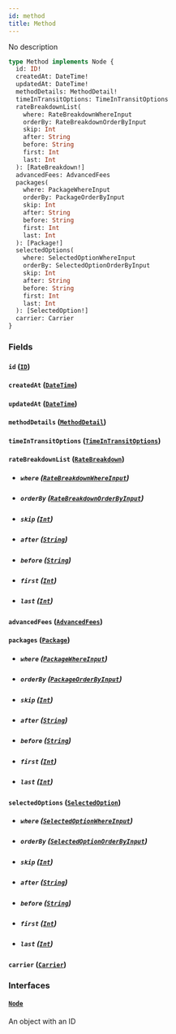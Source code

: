 ```yaml
---
id: method
title: Method
---
```


No description

```graphql
type Method implements Node {
  id: ID!
  createdAt: DateTime!
  updatedAt: DateTime!
  methodDetails: MethodDetail!
  timeInTransitOptions: TimeInTransitOptions
  rateBreakdownList(
    where: RateBreakdownWhereInput
    orderBy: RateBreakdownOrderByInput
    skip: Int
    after: String
    before: String
    first: Int
    last: Int
  ): [RateBreakdown!]
  advancedFees: AdvancedFees
  packages(
    where: PackageWhereInput
    orderBy: PackageOrderByInput
    skip: Int
    after: String
    before: String
    first: Int
    last: Int
  ): [Package!]
  selectedOptions(
    where: SelectedOptionWhereInput
    orderBy: SelectedOptionOrderByInput
    skip: Int
    after: String
    before: String
    first: Int
    last: Int
  ): [SelectedOption!]
  carrier: Carrier
}
```

### Fields

#### `id` ([`ID`](../../order-view-service/scalars/id))

#### `createdAt` ([`DateTime`](../../order-view-service/scalars/date-time))

#### `updatedAt` ([`DateTime`](../../order-view-service/scalars/date-time))

#### `methodDetails` ([`MethodDetail`](../../order-view-service/objects/method-detail))

#### `timeInTransitOptions` ([`TimeInTransitOptions`](../../order-view-service/objects/time-in-transit-options))

#### `rateBreakdownList` ([`RateBreakdown`](../../order-view-service/objects/rate-breakdown))

- ##### `where` ([`RateBreakdownWhereInput`](../../order-view-service/inputs/rate-breakdown-where-input))

- ##### `orderBy` ([`RateBreakdownOrderByInput`](../../order-view-service/enums/rate-breakdown-order-by-input))

- ##### `skip` ([`Int`](../../order-view-service/scalars/int))

- ##### `after` ([`String`](../../order-view-service/scalars/string))

- ##### `before` ([`String`](../../order-view-service/scalars/string))

- ##### `first` ([`Int`](../../order-view-service/scalars/int))

- ##### `last` ([`Int`](../../order-view-service/scalars/int))

#### `advancedFees` ([`AdvancedFees`](../../order-view-service/objects/advanced-fees))

#### `packages` ([`Package`](../../order-view-service/objects/package))

- ##### `where` ([`PackageWhereInput`](../../order-view-service/inputs/package-where-input))

- ##### `orderBy` ([`PackageOrderByInput`](../../order-view-service/enums/package-order-by-input))

- ##### `skip` ([`Int`](../../order-view-service/scalars/int))

- ##### `after` ([`String`](../../order-view-service/scalars/string))

- ##### `before` ([`String`](../../order-view-service/scalars/string))

- ##### `first` ([`Int`](../../order-view-service/scalars/int))

- ##### `last` ([`Int`](../../order-view-service/scalars/int))

#### `selectedOptions` ([`SelectedOption`](../../order-view-service/objects/selected-option))

- ##### `where` ([`SelectedOptionWhereInput`](../../order-view-service/inputs/selected-option-where-input))

- ##### `orderBy` ([`SelectedOptionOrderByInput`](../../order-view-service/enums/selected-option-order-by-input))

- ##### `skip` ([`Int`](../../order-view-service/scalars/int))

- ##### `after` ([`String`](../../order-view-service/scalars/string))

- ##### `before` ([`String`](../../order-view-service/scalars/string))

- ##### `first` ([`Int`](../../order-view-service/scalars/int))

- ##### `last` ([`Int`](../../order-view-service/scalars/int))

#### `carrier` ([`Carrier`](../../order-view-service/objects/carrier))

### Interfaces

#### [`Node`](../../order-view-service/interfaces/node)

An object with an ID
